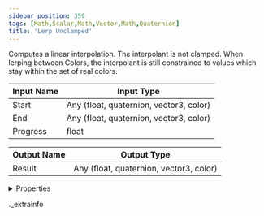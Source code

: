 ```yaml
---
sidebar_position: 359
tags: [Math,Scalar,Math,Vector,Math,Quaternion]
title: 'Lerp Unclamped'
---
```


Computes a linear interpolation. The interpolant is not clamped. When lerping between Colors, the interpolant is still constrained to values which stay within the set of real colors.



<IChip uuid="6e9219ab-89d2-47e3-a105-562a9a1fddda" />

| Input Name | Input Type |
|-----------|-----------|
| Start | Any (float, quaternion, vector3, color) |
| End | Any (float, quaternion, vector3, color) |
| Progress | float |

| Output Name | Output Type |
|-----------|-----------|
| Result | Any (float, quaternion, vector3, color) |


<details>
  <summary>Properties</summary>
  <div>
    <div>
    <table>
      <thead>
        <tr>
          <th>Room availability:</th>
          <th>Available everywhere</th>
        </tr>
        <tr>
          <th>Is beta required?</th>
          <th>No</th>
        </tr>
        <tr>
          <th>Is this chip a trolling risk?</th>
          <th>No</th>
        </tr>
        <tr>
          <th>Is this chip a role assignment risk?</th>
          <th>No</th>
        </tr>
        <tr>
          <th>Chip UUID</th>
          <th>6e9219ab-89d2-47e3-a105-562a9a1fddda</th>
        </tr>
      </thead>
    </table>
    </div>
  </div>
</details>

._extrainfo